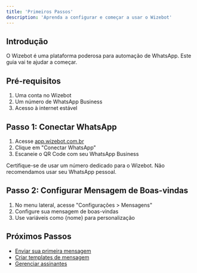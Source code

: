 ```yaml
---
title: 'Primeiros Passos'
description: 'Aprenda a configurar e começar a usar o Wizebot'
---
```


## Introdução

O Wizebot é uma plataforma poderosa para automação de WhatsApp. Este guia vai te ajudar a começar.

## Pré-requisitos

1. Uma conta no Wizebot
2. Um número de WhatsApp Business
3. Acesso à internet estável

## Passo 1: Conectar WhatsApp

1. Acesse [app.wizebot.com.br](https://app.wizebot.com.br)
2. Clique em "Conectar WhatsApp"
3. Escaneie o QR Code com seu WhatsApp Business

<Note>
  Certifique-se de usar um número dedicado para o Wizebot. Não recomendamos usar seu WhatsApp pessoal.
</Note>

## Passo 2: Configurar Mensagem de Boas-vindas

1. No menu lateral, acesse "Configurações > Mensagens"
2. Configure sua mensagem de boas-vindas
3. Use variáveis como {nome} para personalização

## Próximos Passos

- [Enviar sua primeira mensagem](/tutorials/send-message)
- [Criar templates de mensagem](/tutorials/templates)
- [Gerenciar assinantes](/tutorials/subscribers)
